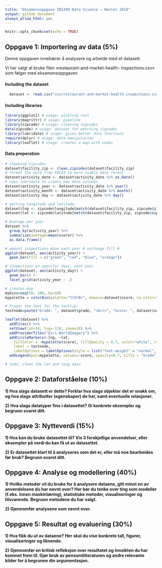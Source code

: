 ```yaml
---
title: "Eksamensoppgave INS300 Data Science – Høsten 2018"
output: github_document
always_allow_html: yes
---
```


```r
knitr::opts_chunk$set(echo = TRUE)
```

## Oppgave 1: Importering av data (5%)
Denne oppgaven innebærer å analysere og arbeide med et datasett.

Vi har valgt at bruke filen «restaurant-and-market-health-
inspections.csv» som følger med eksamensoppgaven

#### Including the dataset
```r
  dataset <- read.csv("csv/restaurant-and-market-health-inspections.csv")
```

#### Including libraries
```r
library(ggplot2) # usage: plotting tool
library(magrittr) # usage: pipeline
library(zipcode) # usage: cleaning zipcodes
data(zipcode) # usage: dataset for matching zipcodes
library(lubridate) # usage: gives better date functions
require(dplyr) # usage: data manipulation
library(leaflet) # usage: creates a map with nodes
```

#### Data preperation
```r
# cleaning zipcodes
dataset$facility_zip <- clean.zipcodes(dataset$facility_zip)
# format the date from POSIX to more usable date format
dataset$activity_date <- dataset$activity_date %>% as.Date()
# uses lubridate to create new date columns
dataset$activity_year <- dataset$activity_date %>% year()
dataset$activity_month <- dataset$activity_date %>% month()
dataset$activity_day <- dataset$activity_date %>% day()

# getting longitude and latitude
dataset$lng <- zipcode$longitude[match(dataset$facility_zip, zipcode$zip)]
dataset$lat <- zipcode$latitude[match(dataset$facility_zip, zipcode$zip)]

# Average per year
dataset %>% 
  group_by(activity_year) %>% 
  summarize(average=mean(score)) %>% 
  as.data.frame()

# amount inspections done each year # exchange fill #
ggplot(dataset, aes(activity_year)) + 
  geom_bar(fill = c("green", "red", "blue", "orange"))

# inspections on specific days, each year
ggplot(dataset, aes(activity_day)) + 
  geom_bar() + 
  facet_grid(activity_year ~ .)
```

``` r
# creates map
mybins=seq(50, 100, by=10)
mypalette = colorBin(palette="YlOrBr", domain=dataset$score, na.color="transparent", bins=mybins)

# Prepar the text for the tooltip:
textnode=paste("Grade: ", dataset$grade, "<br/>", "Score: ", dataset$score, sep="") %>% lapply(htmltools::HTML)

leaflet(dataset) %>%
  addTiles() %>%
  setView(lat=34, lng=-118, zoom=10) %>%
  addProviderTiles("Esri.WorldImagery") %>%
  addCircleMarkers(~lng, ~lat, 
    fillColor = ~mypalette(score), fillOpacity = 0.7, color="white", radius=8, stroke=FALSE,
    label = textnode,
    labelOptions = labelOptions(style = list("font-weight" = "normal", padding = "3px 8px"), textsize = "13px", direction = "auto")) %>%
  addLegend(pal=mypalette, values=~score, opacity=0.7, title = "Grade", position = "bottomright")

# todo, clean the lat and long data
```

## Oppgave 2: Dataforståelse (10%)

**1) Hva slags datasett er dette? Forklar hva slags objekter det er snakk om, og hva slags
attributter (egenskaper) de har, samt eventuelle relasjoner.**

**2) Hva slags datatyper fins i datasettet? Gi konkrete eksempler og begrunn svaret ditt.**

## Oppgave 3: Nytteverdi (15%)

**1) Hva kan du bruke datasettet til? Vis 3 forskjellige anvendelser, eller eksempler på verdi
du kan få ut av datasettet.**

**2) Er datasettet klart til å analyseres som det er, eller må noe bearbeides før bruk?
Begrunn svaret ditt.**

## Oppgave 4: Analyse og modellering (40%)

**1) Hvilke metoder vil du bruke for å analysere dataene, gitt minst en av anvendelsene du
har nevnt over? Her bør du tenke over ting som modeller (f.eks. innen maskinlæring),
statistiske metoder, visualiseringer og tilsvarende. Begrunn metodene du har valgt.**

**2) Gjennomfør analysene som nevnt over.**

## Oppgave 5: Resultat og evaluering (30%)

**1) Hva fikk du ut av dataene? Her skal du vise konkrete tall, figurer, visualiseringer og
liknende.** 

**2) Gjennomfør en kritisk refleksjon over resultatet og innsikten du har kommet frem til.
Gjør bruk av pensumlitteraturen og andre relevante kilder for å begrunne din
argumentasjon.**
